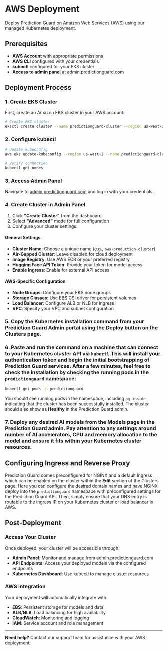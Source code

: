 # AWS Deployment

Deploy Prediction Guard on Amazon Web Services (AWS) using our managed Kubernetes deployment.

## Prerequisites

- **AWS Account** with appropriate permissions
- **AWS CLI** configured with your credentials
- **kubectl** configured for your EKS cluster
- **Access to admin panel** at admin.predictionguard.com

## Deployment Process

### 1. Create EKS Cluster

First, create an Amazon EKS cluster in your AWS account:

```bash
# Create EKS cluster
eksctl create cluster --name predictionguard-cluster --region us-west-2 --nodegroup-name workers --node-type t3.large --nodes 3 --nodes-min 1 --nodes-max 5
```

### 2. Configure kubectl

```bash
# Update kubeconfig
aws eks update-kubeconfig --region us-west-2 --name predictionguard-cluster

# Verify connection
kubectl get nodes
```

### 3. Access Admin Panel

Navigate to [admin.predictionguard.com](https://admin.predictionguard.com) and log in with your credentials.

### 4. Create Cluster in Admin Panel

1. Click **"Create Cluster"** from the dashboard
2. Select **"Advanced"** mode for full configuration
3. Configure your cluster settings:

#### General Settings
- **Cluster Name**: Choose a unique name (e.g., `aws-production-cluster`)
- **Air-Gapped Cluster**: Leave disabled for cloud deployment
- **Image Registry**: Use AWS ECR or your preferred registry
- **Hugging Face API Token**: Provide your token for model access
- **Enable Ingress**: Enable for external API access

#### AWS-Specific Configuration
- **Node Groups**: Configure your EKS node groups
- **Storage Classes**: Use EBS CSI driver for persistent volumes
- **Load Balancer**: Configure ALB or NLB for ingress
- **VPC**: Specify your VPC and subnet configuration

### 5. Copy the Kubernetes installation command from your Prediction Guard Admin portal using the Deploy button on the Clusters page.

### 6. Paste and run the command on a machine that can connect to your Kubernetes cluster API via `kubectl`.This will install your authentication token and begin the initial bootstrapping of Prediction Guard services. After a few minutes, feel free to check the installation by checking the running pods in the `predictionguard` namespace:

```bash
kubectl get pods -n predictionguard
```

You should see running pods in the namespace, including `pg-inside` indicating that the cluster has been successfully installed. The cluster should also show as **Healthy** in the Prediction Guard admin.

### 7. Deploy any desired AI models from the Models page in the Prediction Guard admin. Pay attention to any settings around number of AI accelerators, CPU and memory allocation to the model and ensure it fits within your Kubernetes cluster resources.

## Configuring Ingress and Reverse Proxy

Prediction Guard comes preconfigured for NGINX and a default Ingress which can be enabled on the cluster within the **Edit** section of the Clusters page. Here you can configure the desired domain names and have NGINX deploy into the `predictionguard` namespace with preconfigured settings for the Prediction Guard API. Then, simply ensure that your DNS entry is routable to the ingress IP on your Kubernetes cluster or load balancer in AWS.

## Post-Deployment

### Access Your Cluster

Once deployed, your cluster will be accessible through:

- **Admin Panel**: Monitor and manage from admin.predictionguard.com
- **API Endpoints**: Access your deployed models via the configured endpoints
- **Kubernetes Dashboard**: Use kubectl to manage cluster resources

### AWS Integration

Your deployment will automatically integrate with:

- **EBS**: Persistent storage for models and data
- **ALB/NLB**: Load balancing for high availability
- **CloudWatch**: Monitoring and logging
- **IAM**: Service account and role management

---

**Need help?** Contact our support team for assistance with your AWS deployment.
